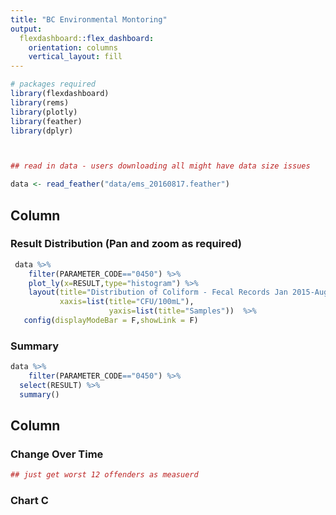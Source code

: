 ```yaml
---
title: "BC Environmental Montoring"
output: 
  flexdashboard::flex_dashboard:
    orientation: columns
    vertical_layout: fill
---
```


```r
# packages required
library(flexdashboard)
library(rems)
library(plotly)
library(feather)
library(dplyr)



## read in data - users downloading all might have data size issues

data <- read_feather("data/ems_20160817.feather")
```




Column {data-width=650}
-----------------------------------------------------------------------


### Result Distribution (Pan and zoom as required)

```r

 data %>%
    filter(PARAMETER_CODE=="0450") %>%
    plot_ly(x=RESULT,type="histogram") %>% 
    layout(title="Distribution of Coliform - Fecal Records Jan 2015-August 2016",
           xaxis=list(title="CFU/100mL"),
                      yaxis=list(title="Samples"))  %>% 
   config(displayModeBar = F,showLink = F)

```



### Summary

```r

data %>%
    filter(PARAMETER_CODE=="0450") %>%
  select(RESULT) %>% 
  summary()

```


Column {data-width=350}
-----------------------------------------------------------------------

### Change Over Time

```r

## just get worst 12 offenders as measuerd


```

### Chart C

```r

```

